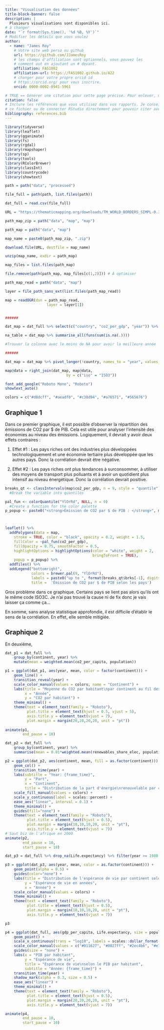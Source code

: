 ```yaml
---
title: "Visualisation des données"
title-block-banner: false
description: | 
  Plusieurs visualisations sont disponibles ici.
# à changer
date: "`r format(Sys.time(), '%d %B, %Y')`"
# Modifier les détails que vous voulez
author:
  - name: "James Roy"
    # Votre site web perso ou github
    url: https://github.com/JJamesRoy
    # les champs d'affiliation sont optionnels, vous pouvez les
    # comment out en ajoutant un # devant.
    affiliation: FAS1002
    affiliation-url: https://FAS1002.github.io/A22
    # changer pour votre propre orcid id
    # https://orcid.org/ pour vous inscrire.
    orcid: 0000-0002-0941-5961

# TRUE == Générer une citation pour cette page précise. Pour enlever, mettre false.
citation: false
# Inclure les références que vous utilisez dans vos rapports. Je conseille Zotero pour construire
# ce fichier ou de connecter RStudio directement pour pouvoir citer avec @nom-de-reference.
bibliography: references.bib
---
```


```r
library(tidyverse)
library(leaflet)
library(gganimate)
library(fs)
library(rgdal)
library(rmapshaper)
library(sp)
library(tools)
library(RColorBrewer)
library(classInt)
library(countrycode)
library(showtext)
```

```r
path = path("data", "processed")

file_full = path(path, list.files(path))

dat_full = read.csv(file_full)
```

```r
URL = "https://thematicmapping.org/downloads/TM_WORLD_BORDERS_SIMPL-0.3.zip"

path_map_zip = path("data", "map", "map")

path_map = path("data", "map")

map_name = paste0(path_map_zip, ".zip")

download.file(URL, destfile = map_name)

unzip(map_name, exdir = path_map)

map_files = list.files(path_map)

file.remove(path(path_map, map_files[c(1,2)])) # À optimiser
```

```r
path_map_read = path("data", "map")

layer = file_path_sans_ext(list.files(path_map_read))

map = readOGR(dsn = path_map_read,
                   layer = layer[1])


######

dat_map = dat_full %>% select(c("country", "co2_per_gdp", "year")) %>% pivot_wider(names_from = year, values_from = co2_per_gdp)

na_table = dat_map %>% summarise_all(funs(sum(is.na(.)))) 

#Trouver la colonne avec le moins de NA pour avoir la meilleure année

######

dat_map = dat_map %>% pivot_longer(!country, names_to = "year", values_to = "co2_per_gdp") %>% filter(year == 2018) %>% mutate(iso = countrycode(country, "country.name", "iso3c"))

map@data = right_join(dat_map, map@data,
                            by = c("iso" = "ISO3"))


```

```r
font_add_google("Roboto Mono", "Roboto")
showtext_auto()

colors = c("#d8dcff", "#aeadf0", "#c38d94", "#a76571", "#565676")
```

## Graphique 1

Dans ce premier graphique, il est possible d'observer la répartition des émissions de CO2 par \$ de PIB. Cela est utile pour analyser l'intensité des économies au niveau des émissions. Logiquement, il devrait y avoir deux effets contraires :

1.  Effet #1 : Les pays riches ont des industries plus développées technologiquement et une économie tertiaire plus développée que les autres pays. Donc la corrélation devrait être négative.

2.  Effet #2 : Les pays riches ont plus tendances à surconsommer, à utiliser des moyens de transport plus polluants et à avoir un quotidient plus intensif au niveau énergétique. Donc la corrélation devrait positive.

```r
breaks_qt <- classIntervals(map$co2_per_gdp, n = 9, style = "quantile")
  #Break the variable into quantiles

pal_fun <- colorQuantile("YlOrRd", NULL, n = 9)
  #Create a function for the color palette
p_popup <- paste0("<strong>Émission de CO2 par $ de PIB : </strong>", map$co2_per_gdp)



leaflet() %>%
  addPolygons(data = map,
    stroke = TRUE, color = "black", opacity = 0.2, weight = 1.5,
    fillColor = ~pal_fun(co2_per_gdp),
    fillOpacity = 0.75, smoothFactor = 0.5,
    highlightOptions = highlightOptions(color = "white", weight = 2,
                                        bringToFront = TRUE),
    popup = p_popup) %>%
  addTiles() %>%
  addLegend("bottomright", 
            colors = brewer.pal(9, "YlOrRd"), 
            labels = paste0("up to ", format(breaks_qt$brks[-1], digits = 2)),
            title =  'Émission de CO2 par $ de PIB selon les pays')

```

::: callout-note
Gros problème dans ce graphique. Certains pays se lient pas alors qu'ils ont le même code ISO3C. Je n'ai pas trouvé la cause ni de fix donc je vais laisser ça comme ça...
:::

En somme, sans analyse statistique approfondie, il est difficile d'établir le sens de la corrélation. En effet, elle semble mitigiée.

## Graphique 2

En deuxième,

```r
dat_p1 = dat_full %>% 
    group_by(continent, year) %>% 
    mutate(mean = weighted.mean(co2_per_capita, population))

p1 = ggplot(dat_p1, aes(year, mean, color = factor(continent))) +
    geom_line() +
    transition_reveal(year) +
    scale_color_manual(values = colors, name = "Continent") +
    labs(title = "Moyenne du CO2 par habitant\npar continent au fil des années",
         x = "Année",
         y = "CO2 par habitant") +
    theme_minimal() +
    theme(text = element_text(family = "Roboto"),
          plot.title = element_text(hjust = 0.5, vjust = 5),
          axis.title.y = element_text(vjust = 7),
          plot.margin = margin(20,20,20,20, unit = "pt"))
    
animate(p1,
        end_pause = 10)
```

```r
dat_p2 = dat_full %>% 
    group_by(continent, year) %>% 
    summarise(mean = 0.01*weighted.mean(renewables_share_elec, population, na.rm = TRUE))

p2 = ggplot(dat_p2, aes(continent, mean, fill = as.factor(continent))) +
    geom_col() +
    transition_time(year) +
    labs(subtitle = "Year: {frame_time}",
         y = "Part",
         x = "Continent",
         title = "Distribution de la part d'énergie\nrenouvelable par continent ") +
    scale_fill_manual(values = colors) +
    scale_y_continuous(label = scales::percent) +
    ease_aes("linear", interval = 0.1) +
    theme_minimal() +
    guides(fill="none") +
    theme(text = element_text(family = "Roboto"),
          plot.title = element_text(hjust = 0.5),
          plot.margin = margin(10,10,10,20, unit = "pt"),
          axis.title.y = element_text(vjust = 7))
# Saut biz de l'afrique en 2000
animate(p2,
        end_pause = 10,
        start_pause = 10)
```

```r
dat_p3 = dat_full %>% drop_na(Life.expectancy) %>% filter(year >= 1980 & year <2020) %>% group_by(continent, year) %>% mutate(mean = weighted.mean(Life.expectancy, population))

p3 = ggplot(dat_p3, aes(year, mean, color = as.factor(continent))) +
    geom_point(alpha = 0.5) +
    guides(color="none") +
    labs(title = "Distribution de l'espérance de vie par continent selon les années",
         y = "Espérance de vie en années",
         x = "Année") +
    scale_color_manual(values = colors) +
    theme_minimal() +
    theme(text = element_text(family = "Roboto"),
          plot.title = element_text(hjust = 0.5),
          plot.margin = margin(10,10,10,20, unit = "pt"),
          axis.title.y = element_text(vjust = 7))

p3
```

```r
p4 = ggplot(dat_full, aes(gdp_per_capita, Life.expectancy, size = population, color = continent)) +
    geom_point() +
    scale_x_continuous(trans = "log10", labels = scales::dollar_format()) +
    scale_color_manual(values = c("#011627", "#0027ff", "#2ec4b6", "#e71d36", "#ff9f1c"), name = "Continent") +
    guides(size = "none") +
    labs(x = "PIB par habitant", 
         y = "Espérance de vie",
         title = "Espérance de vie\nselon le PIB par habitant",
         subtitle = "Année: {frame_time}") +
    transition_time(year) +
    shadow_mark(alpha = 0.3, size = 0.5) +
    ease_aes("linear") +
    theme_minimal() +
    theme(text = element_text(family = "Roboto"),
          plot.title = element_text(hjust = 0.5),
          plot.margin = margin(20,20,20,20, unit = "pt"),
          axis.title.y = element_text(vjust = 7))

animate(p4,
        end_pause = 10,
        start_pause = 10)
```
